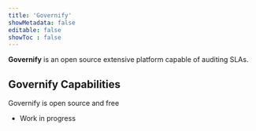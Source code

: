 ```yaml
---
title: 'Governify'
showMetadata: false
editable: false
showToc : false
---
```


**Governify** is an open source extensive platform capable of auditing SLAs.

## Governify Capabilities

<Tip>Governify is open source and free</Tip>

<Layout>

- Work in progress

</Layout>

